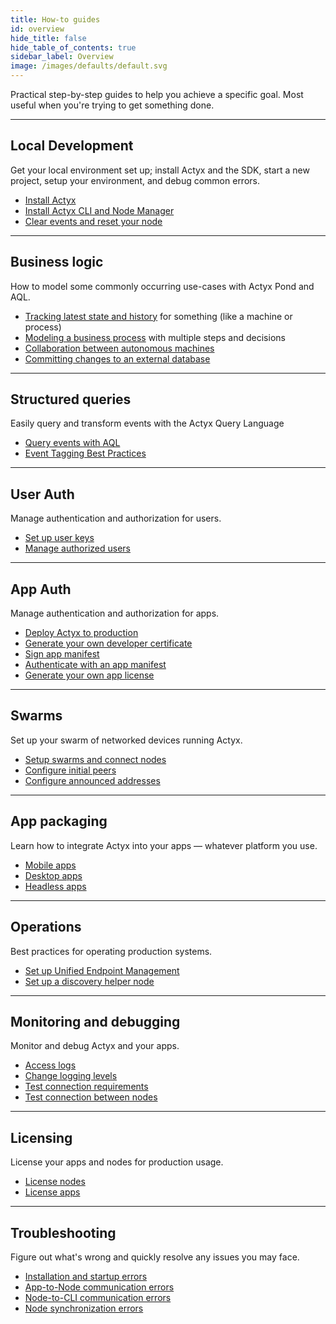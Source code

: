 ```yaml
---
title: How-to guides
id: overview
hide_title: false
hide_table_of_contents: true
sidebar_label: Overview
image: /images/defaults/default.svg
---
```


Practical step-by-step guides to help you achieve a specific goal. Most useful when you're trying to get something done.

---

## Local Development

Get your local environment set up; install Actyx and the SDK, start a new project, setup your environment, and debug common errors.

- [Install Actyx](./local-development/install-actyx.mdx)
- [Install Actyx CLI and Node Manager](./local-development/install-cli-node-manager.mdx)
- [Clear events and reset your node](./local-development/reset-your-node.mdx)

---

## Business logic

How to model some commonly occurring use-cases with Actyx Pond and AQL.

- [Tracking latest state and history](./business-logic/tracking-state.mdx) for something (like a machine or process)
- [Modeling a business process](./business-logic/business-process.mdx) with multiple steps and decisions
- [Collaboration between autonomous machines](./business-logic/machine-collaboration.mdx)
- [Committing changes to an external database](./business-logic/committing-externally.mdx)

---

## Structured queries

Easily query and transform events with the Actyx Query Language

- [Query events with AQL](./structured-queries/query-events-with-aql.mdx)
- [Event Tagging Best Practices](./structured-queries/tagging-best-practices.mdx)

---

## User Auth

Manage authentication and authorization for users.

- [Set up user keys](./user-auth/set-up-user-keys.mdx)
- [Manage authorized users](./user-auth/manage-authorized-users.mdx)

---

## App Auth

Manage authentication and authorization for apps.

- [Deploy Actyx to production](./app-auth/compiling-actyx.mdx)
- [Generate your own developer certificate](./app-auth/generate-dev-certificate.mdx)
- [Sign app manifest](./app-auth/sign-app-manifest.mdx)
- [Authenticate with an app manifest](./app-auth/authenticate-with-app-manifest.mdx)
- [Generate your own app license](./app-auth/generate-app-license.mdx)

---

## Swarms

Set up your swarm of networked devices running Actyx.

- [Setup swarms and connect nodes](./swarms/setup-swarm.mdx)
- [Configure initial peers](./swarms/connect-nodes.mdx)
- [Configure announced addresses](./swarms/configure-announced-addresses.mdx)

---

## App packaging

Learn how to integrate Actyx into your apps — whatever platform you use.

- [Mobile apps](./packaging/mobile-apps.mdx)
- [Desktop apps](./packaging/desktop-apps.mdx)
- [Headless apps](./packaging/headless-apps.mdx)

---

## Operations

Best practices for operating production systems.

- [Set up Unified Endpoint Management](./operations/device-management.mdx)
- [Set up a discovery helper node](./operations/discovery-helper-node.mdx)

---

## Monitoring and debugging

Monitor and debug Actyx and your apps.

- [Access logs](./monitoring-debugging/access-logs.mdx)
- [Change logging levels](./monitoring-debugging/logging-levels.mdx)
- [Test connection requirements](./monitoring-debugging/network-requirements.mdx)
- [Test connection between nodes](./monitoring-debugging/node-connections.mdx)

---

## Licensing

License your apps and nodes for production usage.

- [License nodes](./licensing/license-nodes.mdx)
- [License apps](./licensing/license-apps.mdx)

---

## Troubleshooting

Figure out what's wrong and quickly resolve any issues you may face.

- [Installation and startup errors](./troubleshooting/installation-and-startup.mdx)
- [App-to-Node communication errors](./troubleshooting/app-to-node-communication.mdx)
- [Node-to-CLI communication errors](./troubleshooting/node-to-cli-communication.mdx)
- [Node synchronization errors](./troubleshooting/node-synchronization.mdx)
